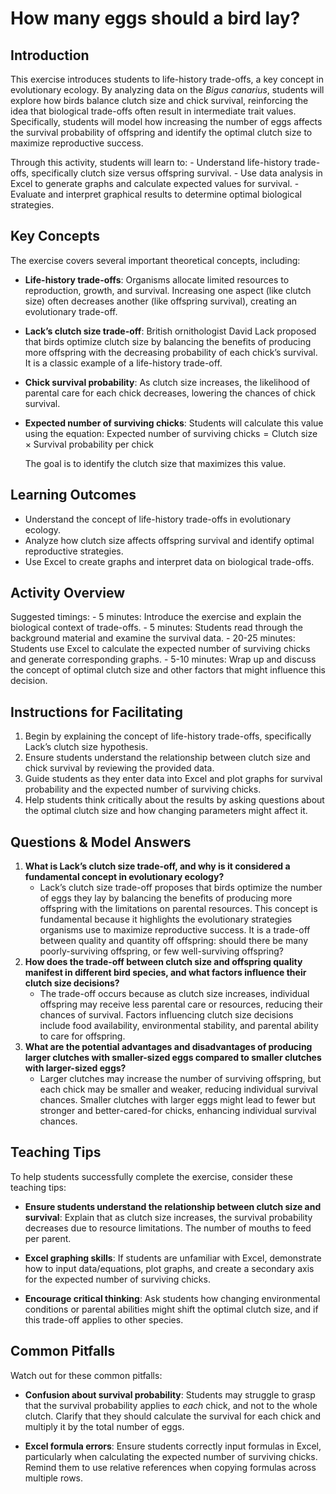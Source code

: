 # How many eggs should a bird lay?

## Introduction

This exercise introduces students to life-history trade-offs, a key concept in evolutionary ecology. By analyzing data on the *Bigus canarius*, students will explore how birds balance clutch size and chick survival, reinforcing the idea that biological trade-offs often result in intermediate trait values. Specifically, students will model how increasing the number of eggs affects the survival probability of offspring and identify the optimal clutch size to maximize reproductive success.

Through this activity, students will learn to:
- Understand life-history trade-offs, specifically clutch size versus offspring survival.
- Use data analysis in Excel to generate graphs and calculate expected values for survival.
- Evaluate and interpret graphical results to determine optimal biological strategies.

## Key Concepts

The exercise covers several important theoretical concepts, including:

- **Life-history trade-offs**: Organisms allocate limited resources to reproduction, growth, and survival. Increasing one aspect (like clutch size) often decreases another (like offspring survival), creating an evolutionary trade-off.
  
- **Lack's clutch size trade-off**: British ornithologist David Lack proposed that birds optimize clutch size by balancing the benefits of producing more offspring with the decreasing probability of each chick's survival. It is a classic example of a life-history trade-off.

- **Chick survival probability**: As clutch size increases, the likelihood of parental care for each chick decreases, lowering the chances of chick survival.

- **Expected number of surviving chicks**: Students will calculate this value using the equation:
  $\text{Expected number of surviving chicks} = \text{Clutch size} \times \text{Survival probability per chick}$
  
  The goal is to identify the clutch size that maximizes this value.

## Learning Outcomes

- Understand the concept of life-history trade-offs in evolutionary ecology.
- Analyze how clutch size affects offspring survival and identify optimal reproductive strategies.
- Use Excel to create graphs and interpret data on biological trade-offs.

## Activity Overview
Suggested timings:
- 5 minutes: Introduce the exercise and explain the biological context of trade-offs.
- 5 minutes: Students read through the background material and examine the survival data.
- 20-25 minutes: Students use Excel to calculate the expected number of surviving chicks and generate corresponding graphs.
- 5-10 minutes: Wrap up and discuss the concept of optimal clutch size and other factors that might influence this decision.

## Instructions for Facilitating

1. Begin by explaining the concept of life-history trade-offs, specifically Lack's clutch size hypothesis.
2. Ensure students understand the relationship between clutch size and chick survival by reviewing the provided data.
3. Guide students as they enter data into Excel and plot graphs for survival probability and the expected number of surviving chicks.
4. Help students think critically about the results by asking questions about the optimal clutch size and how changing parameters might affect it.

## Questions & Model Answers

1. **What is Lack's clutch size trade-off, and why is it considered a fundamental concept in evolutionary ecology?**
   - Lack's clutch size trade-off proposes that birds optimize the number of eggs they lay by balancing the benefits of producing more offspring with the limitations on parental resources. This concept is fundamental because it highlights the evolutionary strategies organisms use to maximize reproductive success. It is a trade-off between quality and quantity off offspring: should there be many poorly-surviving offspring, or few well-surviving offspring?

2. **How does the trade-off between clutch size and offspring quality manifest in different bird species, and what factors influence their clutch size decisions?**
   - The trade-off occurs because as clutch size increases, individual offspring may receive less parental care or resources, reducing their chances of survival. Factors influencing clutch size decisions include food availability, environmental stability, and parental ability to care for offspring.

3. **What are the potential advantages and disadvantages of producing larger clutches with smaller-sized eggs compared to smaller clutches with larger-sized eggs?**
   - Larger clutches may increase the number of surviving offspring, but each chick may be smaller and weaker, reducing individual survival chances. Smaller clutches with larger eggs might lead to fewer but stronger and better-cared-for chicks, enhancing individual survival chances.

## Teaching Tips

To help students successfully complete the exercise, consider these teaching tips:

- **Ensure students understand the relationship between clutch size and survival**: Explain that as clutch size increases, the survival probability decreases due to resource limitations. The number of mouths to feed per parent.
  
- **Excel graphing skills**: If students are unfamiliar with Excel, demonstrate how to input data/equations, plot graphs, and create a secondary axis for the expected number of surviving chicks.

- **Encourage critical thinking**: Ask students how changing environmental conditions or parental abilities might shift the optimal clutch size, and if this trade-off applies to other species.

## Common Pitfalls

Watch out for these common pitfalls:

- **Confusion about survival probability**: Students may struggle to grasp that the survival probability applies to *each* chick, and not to the whole clutch. Clarify that they should calculate the survival for each chick and multiply it by the total number of eggs.
  
- **Excel formula errors**: Ensure students correctly input formulas in Excel, particularly when calculating the expected number of surviving chicks. Remind them to use relative references when copying formulas across multiple rows.

